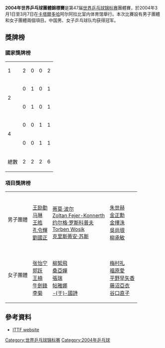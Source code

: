 {{noteTA|G1=Table Tennis}}
'''2004年世界乒乓球團體錦標賽'''是第47届[[世界乒乓球锦标赛|世界乒乓球锦标赛]]團體賽，於2004年3月1日至3月7日在[[卡塔爾|卡塔爾]][[多哈|多哈]]阿尔阿拉比室内体育馆舉行。本次比賽設有男子團體和女子團體兩個項目。中国男、女子乒乓球队均获得冠军。

==獎牌榜==
===國家獎牌榜===
{| {{RankedMedalTable}}
|-
| 1 ||align=left| {{CHN}} || 2 || 0 || 0 || 2
|-
|rowspan=2| 2 ||align=left| {{GER}} || 0 || 1 || 0 || 1
|-
|align=left| {{HKG}} || 0 || 1 || 0 || 1
|-
|rowspan=2| 4 ||align=left| {{KOR}} || 0 || 0 || 1 || 1
|-
|align=left| {{JPN}} || 0 || 0 || 1 || 1
|- class="sortbottom"
!colspan=2|總數|| 2 || 2 || 2 || 6
|}

===項目獎牌榜===
{| {{MedalistTable|type=項目}}
|-
|男子團體
|{{CHN}}<br/>[[王励勤|王励勤]]<br/>[[马琳|马琳]]<br/>[[王皓|王皓]]<br />[[孔令輝|孔令輝]]<br />[[劉國正|劉國正]]
|{{GER}}<br>[[蒂莫·波尔|蒂莫·波尔]]<br>[[Zoltan_Fejer-Konnerth|Zoltan Fejer-Konnerth]]<br>[[约尔格·罗斯科普夫|约尔格·罗斯科普夫]]<br>[[Torben_Wosik|Torben Wosik]]<br>[[克里斯蒂安·苏斯|克里斯蒂安·苏斯]]
|{{KOR}}<br>[[朱世赫|朱世赫]]<br>[[金正勳|金正勳]]<br>[[金擇洙|金擇洙]]<br>[[吳尚垠|吳尚垠]]<br>[[柳承敏|柳承敏]]
|-
|女子團體
|{{CHN}}<br>[[张怡宁|张怡宁]]<br />[[郭跃|郭跃]]<br />[[王楠|王楠]]<br />[[牛劍鋒|牛劍鋒]]<br />[[李菊|李菊]]
|{{HKG}}<br>[[柳絮飛|柳絮飛]]<br>[[桑亞嬋|桑亞嬋]]<br>[[張瑞_(乒乓球運動員)|張瑞]]<br>[[帖雅娜|帖雅娜]]<br>[[于國詩|-{于}-國詩]]
|{{JPN}}<br>[[梅村礼|梅村礼]]<br>[[福原愛|福原愛]]<br>[[平野早矢香|平野早矢香]]<br>[[藤沼亞衣|藤沼亞衣]]<br>[[谷口直子|谷口直子]]
|}

== 參考資料 ==
*[https://web.archive.org/web/20091117090344/http://www.ittf.com/competitions/competitions2.asp?Competition_ID=1416&category=WTTC ITTF website]{{en}}

{{乒乓球小作品}}
{{世界乒乓球錦標賽}}

[[Category:世界乒乓球锦标赛|Category:世界乒乓球锦标赛]]
[[Category:2004年乒乓球|Category:2004年乒乓球]]